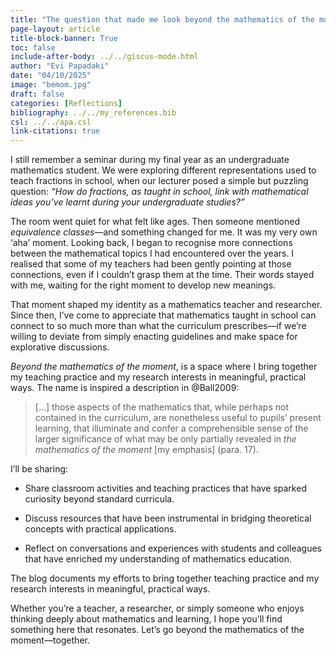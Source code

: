 ```yaml
---
title: "The question that made me look beyond the mathematics of the moment"
page-layout: article
title-block-banner: True
toc: false
include-after-body: ../../giscus-mode.html
author: "Evi Papadaki"
date: "04/10/2025"
image: "bemom.jpg"
draft: false
categories: [Reflections]
bibliography: ../../my_references.bib
csl: ../../apa.csl
link-citations: true
---
```


I still remember a seminar during my final year as an undergraduate mathematics student. We were exploring different representations used to teach fractions in school, when our lecturer posed a simple but puzzling question: *"How do fractions, as taught in school, link with mathematical ideas you've learnt during your undergraduate studies?"*

The room went quiet for what felt like ages. Then someone mentioned *equivalence classes*—and something changed for me. It was my very own ‘aha’ moment. Looking back, I began to recognise more connections between the mathematical topics I had encountered over the years. I realised that some of my teachers had been gently pointing at those connections, even if I couldn’t grasp them at the time. Their words stayed with me, waiting for the right moment to develop new meanings.

That moment shaped my identity as a mathematics teacher and researcher. Since then, I’ve come to appreciate that mathematics taught in school can connect to so much more than what the curriculum prescribes—if we’re willing to deviate from simply enacting guidelines and make space for explorative discussions.

*Beyond the mathematics of the moment*, is a space where I bring together my teaching practice and my research interests in meaningful, practical ways. The name is inspired a description in @Ball2009:

> \[...\] those aspects of the mathematics that, while perhaps not contained in the curriculum, are nonetheless useful to pupils’ present learning, that illuminate and confer a comprehensible sense of the larger significance of what may be only partially revealed in *the mathematics of the moment* \[my emphasis\] (para. 17).

I’ll be sharing:

-   Share classroom activities and teaching practices that have sparked curiosity beyond standard curricula.

-   Discuss resources that have been instrumental in bridging theoretical concepts with practical applications.

-   Reflect on conversations and experiences with students and colleagues that have enriched my understanding of mathematics education.

The blog documents my efforts to bring together teaching practice and my research interests in meaningful, practical ways.<!--Through a series posts, I hope to inspire and encourage more colleagues to go beyond the mathematics of the moment, while exploring how theory informs my practice—and how my experiences from the classroom, in turn, enrich my research.-->

Whether you’re a teacher, a researcher, or simply someone who enjoys thinking deeply about mathematics and learning, I hope you’ll find something here that resonates. Let’s go beyond the mathematics of the moment—together.
